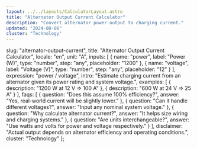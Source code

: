 ```yaml
---
layout: ../../layouts/CalculatorLayout.astro
title: "Alternator Output Current Calculator"
description: "Convert alternator power output to charging current."
updated: "2024-08-06"
cluster: "Technology"
---
```



  slug: "alternator-output-current",
  title: "Alternator Output Current Calculator",
  locale: "en",
  unit: "A",
  inputs: [
    { name: "power", label: "Power (W)", type: "number", step: "any", placeholder: "1200" },
    { name: "voltage", label: "Voltage (V)", type: "number", step: "any", placeholder: "12" }
  ],
  expression: "power / voltage",
  intro: "Estimate charging current from an alternator given its power rating and system voltage.",
  examples: [
    { description: "1200 W at 12 V ⇒ 100 A" },
    { description: "600 W at 24 V ⇒ 25 A" }
  ],
  faqs: [
    { question: "Does this assume 100% efficiency?", answer: "Yes, real-world current will be slightly lower." },
    { question: "Can it handle different voltages?", answer: "Input any nominal system voltage." },
    { question: "Why calculate alternator current?", answer: "It helps size wiring and charging systems." },
    { question: "Are units interchangeable?", answer: "Use watts and volts for power and voltage respectively." }
  ],
  disclaimer: "Actual output depends on alternator efficiency and operating conditions.",
  cluster: "Technology"
};

<Calculator schema={schema} />
